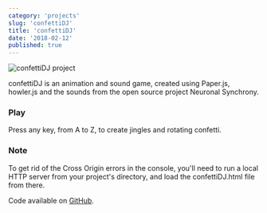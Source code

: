 ```yaml
---
category: 'projects'
slug: 'confettiDJ'
title: 'confettiDJ'
date: '2018-02-12'
published: true
---
```


![confettiDJ project](./images/confetti.png)

confettiDJ is an animation and sound game, created using Paper.js, howler.js and the sounds from the open source project Neuronal Synchrony.

### Play

Press any key, from A to Z, to create jingles and rotating confetti.

### Note

To get rid of the Cross Origin errors in the console, you'll need to run a local HTTP server from your project's directory, and load the confettiDJ.html file from there.

Code available on <a href='https://github.com/eneax/confettiDJ'>GitHub</a>.
